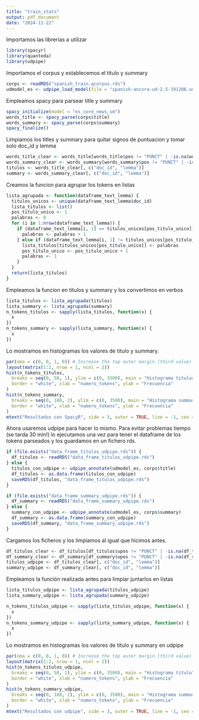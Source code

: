 ```yaml
---
title: "train_stats"
output: pdf_document
date: "2024-11-22"
---
```


Importamos las librerías a utilizar

```r
library(spacyr)
library(quanteda)
library(udpipe)
```

Importamos el corpus y establecemos el titulo y summary

```r
corps <- readRDS("spanish_train.qcorpus.rds")
udmodel_es <- udpipe_load_model(file = "spanish-ancora-ud-2.5-191206.udpipe")
```

Empleamos spacy para parsear title y summary

```r
spacy_initialize(model = "es_core_news_sm")
words_title <- spacy_parse(corps$title)
words_summary <- spacy_parse(corps$summary)
spacy_finalize()
```

Limpiamos los titles y summary para quitar signos de puntuacion y tomar solo doc_id y lemma

```r
words_title_clear <- words_title[words_title$pos != "PUNCT" | -is.na(words_title$lemma), ]
words_summary_clear <- words_summary[words_summary$pos != "PUNCT" | -is.na(words_summary$lemma), ]
titulos <- words_title_clear[, c("doc_id", "lemma")]
summary <- words_summary_clear[, c("doc_id", "lemma")]
```

Creamos la funcion para agrupar los tokens en listas

```r
lista_agrupada <- function(dataframe_text_lemma) {
  titulos_unicos <- unique(dataframe_text_lemma$doc_id)
  lista_titulos <- list()
  pos_titulo_unico <- 1
  palabras <- 0
  for (i in 1:nrow(dataframe_text_lemma)) {
    if (dataframe_text_lemma[i, 1] == titulos_unicos[pos_titulo_unico]) {
      palabras <- palabras + 1
    } else if (dataframe_text_lemma[i, 1] != titulos_unicos[pos_titulo_unico]) {
      lista_titulos[titulos_unicos[pos_titulo_unico]] <- palabras
      pos_titulo_unico <- pos_titulo_unico + 1
      palabras <- 1
    }
  }
  return(lista_titulos)
}
```

Empleamos la funcion en titulos y summary y los convertimos en verbos

```r
lista_titulos <- lista_agrupada(titulos)
lista_summary <- lista_agrupada(summary)
n_tokens_titulos <- sapply(lista_titulos, function(x) {
  x
})
n_tokens_summary <- sapply(lista_summary, function(x) {
  x
})
```

Lo mostramos en histogramas los valores de titulo y summary.

```r
par(oma = c(0, 0, 1, 0)) # Increase the top outer margin (third value)
layout(matrix(1:2, nrow = 1, ncol = 2))
hist(n_tokens_titulos,
  breaks = seq(0, 50, 1), ylim = c(0, 3500), main = "Histograma titulos", col = "blue",
  border = "white", xlab = "numero_tokens", ylab = "Frecuencia"
)
hist(n_tokens_summary,
  breaks = seq(0, 180, 2), ylim = c(0, 3500), main = "Histograma summary", col = "red",
  border = "white", xlab = "numero_tokens", ylab = "Frecuencia"
)
mtext("Resultados con SpacyR", side = 3, outer = TRUE, line = -1, cex = 1.5)
```

Ahora usaremos udpipe para hacer lo mismo. Para evitar problemas tiempo (se tarda 30 min!) lo ejecutamos una vez para tener el dataframe de los tokens parseados y los guardamos en un fichero rds.


```r
if (file.exists("data_frame_titulos_udpipe.rds")) {
  df_titulos <- readRDS("data_frame_titulos_udpipe.rds")
} else {
  titulos_con_udpipe <- udpipe_annotate(udmodel_es, corps$title)
  df_titulos <- as.data.frame(titulos_con_udpipe)
  saveRDS(df_titulos, "data_frame_titulos_udpipe.rds")
}

if (file.exists("data_frame_summary_udpipe.rds")) {
  df_summary <- readRDS("data_frame_summary_udpipe.rds")
} else {
  summary_con_udpipe <- udpipe_annotate(udmodel_es, corps$summary)
  df_summary <- as.data.frame(summary_con_udpipe)
  saveRDS(df_summary, "data_frame_summary_udpipe.rds")
}
```

Cargamos los ficheros y los limpiamos al igual que hicimos antes.

```r
df_titulos_clear <- df_titulos[df_titulos$upos != "PUNCT" | -is.na(df_titulos$lemma), ]
df_summary_clear <- df_summary[df_summary$upos != "PUNCT" | -is.na(df_summary$lemma), ]
titulos_udpipe <- df_titulos_clear[, c("doc_id", "lemma")]
summary_udpipe <- df_summary_clear[, c("doc_id", "lemma")]
```

Empleamos la función realizada antes para limpiar juntarlos en listas

```r
lista_titulos_udpipe <- lista_agrupada(titulos_udpipe)
lista_summary_udpipe <- lista_agrupada(summary_udpipe)

n_tokens_titulos_udpipe <- sapply(lista_titulos_udpipe, function(x) {
  x
})
n_tokens_summary_udpipe <- sapply(lista_summary_udpipe, function(x) {
  x
})
```

Lo mostramos en histogramas los valores de titulo y summary en udpipe

```r
par(oma = c(0, 0, 1, 0)) # Increase the top outer margin (third value)
layout(matrix(1:2, nrow = 1, ncol = 2))
hist(n_tokens_titulos_udpipe,
  breaks = seq(0, 50, 1), ylim = c(0, 3500), main = "Histograma titulo", col = "blue",
  border = "white", xlab = "numero_tokens", ylab = "Frecuencia"
)
hist(n_tokens_summary_udpipe,
  breaks = seq(0, 180, 2), ylim = c(0, 3500), main = "Histograma summary", col = "red",
  border = "white", xlab = "numero_tokens", ylab = "Frecuencia"
)
mtext("Resultados con udpipe", side = 3, outer = TRUE, line = -1, cex = 1.5)
```
